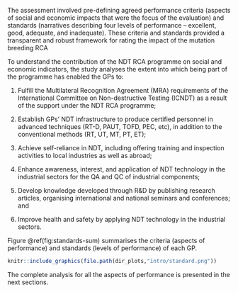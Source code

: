The  assessment involved pre-defining agreed performance criteria (aspects of social and economic impacts that were the focus of the evaluation) and standards (narratives describing four levels of performance – excellent, good, adequate, and inadequate). These criteria and standards provided a transparent and robust framework for rating the impact of the mutation breeding RCA 


To understand the contribution of the NDT RCA programme on social and economic indicators, the study analyses the extent into which being part of the programme has enabled the GPs to: 

1.	Fulfill the Multilateral Recognition Agreement (MRA) requirements of the International Committee on Non-destructive Testing (ICNDT) as a result of the support under the NDT RCA programme;

2.	Establish GPs’ NDT infrastructure to produce certified personnel in advanced techniques (RT-D, PAUT, TOFD, PEC, etc), in addition to the conventional methods (RT, UT, MT, PT, ET); 

3.	Achieve self-reliance in NDT, including offering training and inspection activities to local industries as well as abroad;

4.	Enhance awareness, interest, and application of NDT technology in the industrial sectors for the QA and QC of industrial components;

5.	Develop knowledge developed through R&D by publishing research articles, organising international and national seminars and conferences; and

6. Improve health and safety by applying NDT technology in the industrial sectors.


Figure \@ref(fig:standards-sum) summarises the criteria (aspects of performance) and standards (levels of performance) of each GP.



```r

knitr::include_graphics(file.path(dir_plots,"intro/standard.png"))

```


The complete analysis for all the aspects of performance is presented in the next sections. 